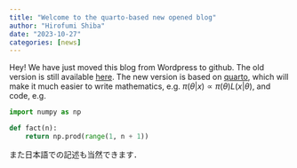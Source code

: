```yaml
---
title: "Welcome to the quarto-based new opened blog"
author: "Hirofumi Shiba"
date: "2023-10-27"
categories: [news]
---
```


Hey! We have just moved this blog from Wordpress to github. The old version
is still available [here](https://anomath.com/). The new
version is based on [quarto](https://quarto.org/), which will make it much
easier to write mathematics, e.g. $\pi(\theta|x) \propto \pi(\theta)
L(x|\theta)$, and code, e.g. 

```python
import numpy as np

def fact(n):
    return np.prod(range(1, n + 1))
```

また日本語での記述も当然できます．